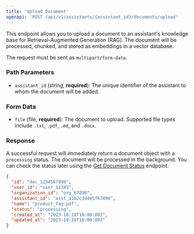 ```yaml
---
title: 'Upload Document'
openapi: 'POST /api/v1/assistants/{assistant_id}/documents/upload'
---
```


This endpoint allows you to upload a document to an assistant's knowledge base for Retrieval-Augmented Generation (RAG). The document will be processed, chunked, and stored as embeddings in a vector database.

The request must be sent as `multipart/form-data`.

### Path Parameters

- `assistant_id` (string, **required**): The unique identifier of the assistant to whom the document will be added.

### Form Data

- `file` (file, **required**): The document to upload. Supported file types include `.txt`, `.pdf`, `.md`, and `.docx`.

### Response

A successful request will immediately return a document object with a `processing` status. The document will be processed in the background. You can check the status later using the [Get Document Status](/api-reference/assistants/documents/get-status) endpoint.

```json Response
{
  "id": "doc_1234567890",
  "user_id": "user_12345",
  "organization_id": "org_67890",
  "assistant_id": "asst_a1b2c3d4e5f67890",
  "name": "product_faq.pdf",
  "status": "processing",
  "created_at": "2023-10-28T16:00:00Z",
  "updated_at": "2023-10-28T16:00:00Z"
}
``` 